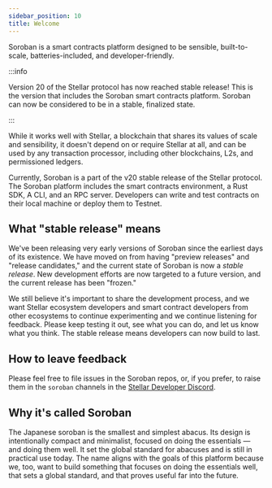```yaml
---
sidebar_position: 10
title: Welcome
---
```


Soroban is a smart contracts platform designed to be sensible, built-to-scale, batteries-included, and developer-friendly.

:::info

Version 20 of the Stellar protocol has now reached stable release! This is the version that includes the Soroban smart contracts platform. Soroban can now be considered to be in a stable, finalized state.

:::

While it works well with Stellar, a blockchain that shares its values of scale and sensibility, it doesn't depend on or require Stellar at all, and can be used by any transaction processor, including other blockchains, L2s, and permissioned ledgers.

Currently, Soroban is a part of the v20 stable release of the Stellar protocol. The Soroban platform includes the smart contracts environment, a Rust SDK, A CLI, and an RPC server. Developers can write and test contracts on their local machine or deploy them to Testnet.

## What "stable release" means

We've been releasing very early versions of Soroban since the earliest days of its existence. We have moved on from having "preview releases" and "release candidates," and the current state of Soroban is now a _stable release_. New development efforts are now targeted to a future version, and the current release has been "frozen."

We still believe it's important to share the development process, and we want Stellar ecosystem developers and smart contract developers from other ecosystems to continue experimenting and we continue listening for feedback. Please keep testing it out, see what you can do, and let us know what you think. The stable release means developers can now build to last.

## How to leave feedback

Please feel free to file issues in the Soroban repos, or, if you prefer, to raise them in the `soroban` channels in the [Stellar Developer Discord](https://discord.gg/sp8zfb4qH6).

## Why it's called Soroban

The Japanese soroban is the smallest and simplest abacus. Its design is intentionally compact and minimalist, focused on doing the essentials — and doing them well. It set the global standard for abacuses and is still in practical use today. The name aligns with the goals of this platform because we, too, want to build something that focuses on doing the essentials well, that sets a global standard, and that proves useful far into the future.

